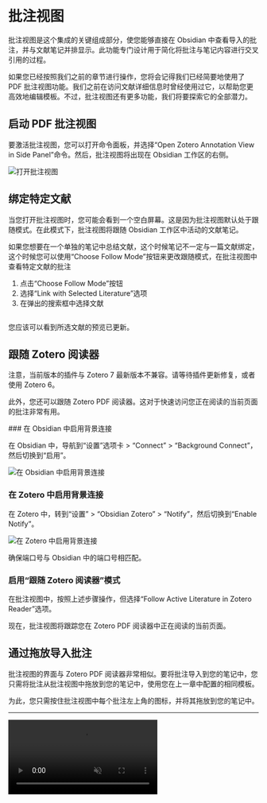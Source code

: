 
# 批注视图

批注视图是这个集成的关键组成部分，使您能够直接在 Obsidian 中查看导入的批注，并与文献笔记并排显示。此功能专门设计用于简化将批注与笔记内容进行交叉引用的过程。

如果您已经按照我们之前的章节进行操作，您将会记得我们已经简要地使用了 PDF 批注视图功能。我们之前在访问文献详细信息时曾经使用过它，以帮助您更高效地编辑模板。不过，批注视图还有更多功能，我们将要探索它的全部潜力。

## 启动 PDF 批注视图

要激活批注视图，您可以打开命令面板，并选择“Open Zotero Annotation View in Side Panel”命令。然后，批注视图将出现在 Obsidian 工作区的右侧。

![打开批注视图](/img/open-annotation-view.png)

## 绑定特定文献

当您打开批注视图时，您可能会看到一个空白屏幕。这是因为批注视图默认处于跟随模式。在此模式下，批注视图将跟随 Obsidian 工作区中活动的文献笔记。

如果您想要在一个单独的笔记中总结文献，这个时候笔记不一定与一篇文献绑定，这个时候您可以使用“Choose Follow Mode”按钮来更改跟随模式，在批注视图中查看特定文献的批注

1. 点击“Choose Follow Mode”按钮
2. 选择“Link with Selected Literature”选项
3. 在弹出的搜索框中选择文献

<Image
  src="/img/annot-view-pick-literature.png"
  alt="在批注视图中选择文献"
  width="500"
  height="0"
/>

您应该可以看到所选文献的预览已更新。

## 跟随 Zotero 阅读器

<Callout info="warning">

注意，当前版本的插件与 Zotero 7 最新版本不兼容。请等待插件更新修复，或者使用 Zotero 6。

</Callout>

此外，您还可以跟随 Zotero PDF 阅读器。这对于快速访问您正在阅读的当前页面的批注非常有用。

<Steps>
### 在 Obsidian 中启用背景连接

在 Obsidian 中，导航到“设置”选项卡 > “Connect” > “Background Connect”，然后切换到“启用”。

![在 Obsidian 中启用背景连接](/img/connect-cfg-obsidian.png)

### 在 Zotero 中启用背景连接

在 Zotero 中，转到“设置” > “Obsidian Zotero” > “Notify”，然后切换到“Enable Notify”。

![在 Zotero 中启用背景连接](/img/bg-connect-zotero.png)

确保端口号与 Obsidian 中的端口号相匹配。

### 启用“跟随 Zotero 阅读器”模式

在批注视图中，按照上述步骤操作，但选择“Follow Active Literature in Zotero Reader”选项。

现在，批注视图将跟踪您在 Zotero PDF 阅读器中正在阅读的当前页面。

</Steps>

## 通过拖放导入批注

批注视图的界面与 Zotero PDF 阅读器非常相似。要将批注导入到您的笔记中，您只需将批注从批注视图中拖放到您的笔记中，使用您在上一章中配置的相同模板。

为此，您只需按住批注视图中每个批注左上角的图标，并将其拖放到您的笔记中。

---

<video autoPlay loop muted playsInline>
  <source src="/img/annot-view-dnd.mp4" type="video/mp4" />
  <Image
    src="/img/annot-view-dnd.gif"
    alt="批注视图拖放"
    width="1080"
    height="0"
  />
</video>